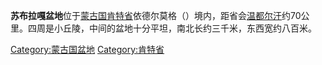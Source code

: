 {{Unreferenced|time=2014-05-04T08:53:17+00:00}}

'''苏布拉嘎盆地'''位于[[蒙古国|蒙古国]][[肯特省|肯特省]]{{le|巴特瑙劳布县|Batnorov, Khentii}}依德尔莫格（{{lang-mn|Идэрмэг}}）境内，距省会[[温都尔汗|温都尔汗]]约70公里。四周是小丘陵，中间的盆地十分平坦，南北长约三千米，东西宽约八百米。

{{蒙古地理小作品}}
[[Category:蒙古国盆地|Category:蒙古国盆地]]
[[Category:肯特省|Category:肯特省]]